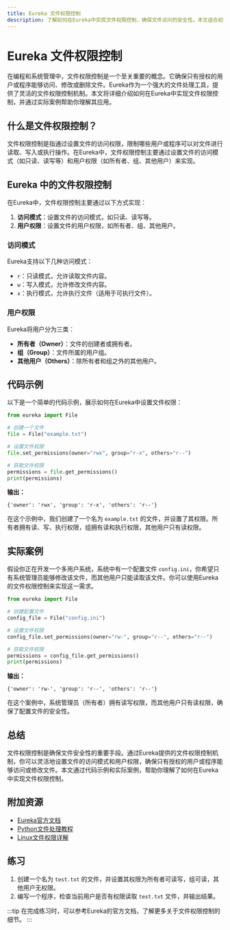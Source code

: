 ```yaml
---
title: Eureka 文件权限控制
description: 了解如何在Eureka中实现文件权限控制，确保文件访问的安全性。本文适合初学者，包含代码示例、实际案例和总结。
---
```


# Eureka 文件权限控制

在编程和系统管理中，文件权限控制是一个至关重要的概念。它确保只有授权的用户或程序能够访问、修改或删除文件。Eureka作为一个强大的文件处理工具，提供了灵活的文件权限控制机制。本文将详细介绍如何在Eureka中实现文件权限控制，并通过实际案例帮助你理解其应用。

## 什么是文件权限控制？

文件权限控制是指通过设置文件的访问权限，限制哪些用户或程序可以对文件进行读取、写入或执行操作。在Eureka中，文件权限控制主要通过设置文件的访问模式（如只读、读写等）和用户权限（如所有者、组、其他用户）来实现。

## Eureka 中的文件权限控制

在Eureka中，文件权限控制主要通过以下方式实现：

1. **访问模式**：设置文件的访问模式，如只读、读写等。
2. **用户权限**：设置文件的用户权限，如所有者、组、其他用户。

### 访问模式

Eureka支持以下几种访问模式：

- `r`：只读模式，允许读取文件内容。
- `w`：写入模式，允许修改文件内容。
- `x`：执行模式，允许执行文件（适用于可执行文件）。

### 用户权限

Eureka将用户分为三类：

- **所有者（Owner）**：文件的创建者或拥有者。
- **组（Group）**：文件所属的用户组。
- **其他用户（Others）**：除所有者和组之外的其他用户。

## 代码示例

以下是一个简单的代码示例，展示如何在Eureka中设置文件权限：

```python
from eureka import File

# 创建一个文件
file = File("example.txt")

# 设置文件权限
file.set_permissions(owner="rwx", group="r-x", others="r--")

# 获取文件权限
permissions = file.get_permissions()
print(permissions)
```

**输出：**

```
{'owner': 'rwx', 'group': 'r-x', 'others': 'r--'}
```

在这个示例中，我们创建了一个名为 `example.txt` 的文件，并设置了其权限。所有者拥有读、写、执行权限，组拥有读和执行权限，其他用户只有读权限。

## 实际案例

假设你正在开发一个多用户系统，系统中有一个配置文件 `config.ini`，你希望只有系统管理员能够修改该文件，而其他用户只能读取该文件。你可以使用Eureka的文件权限控制来实现这一需求。

```python
from eureka import File

# 创建配置文件
config_file = File("config.ini")

# 设置文件权限
config_file.set_permissions(owner="rw-", group="r--", others="r--")

# 获取文件权限
permissions = config_file.get_permissions()
print(permissions)
```

**输出：**

```
{'owner': 'rw-', 'group': 'r--', 'others': 'r--'}
```

在这个案例中，系统管理员（所有者）拥有读写权限，而其他用户只有读权限，确保了配置文件的安全性。

## 总结

文件权限控制是确保文件安全性的重要手段。通过Eureka提供的文件权限控制机制，你可以灵活地设置文件的访问模式和用户权限，确保只有授权的用户或程序能够访问或修改文件。本文通过代码示例和实际案例，帮助你理解了如何在Eureka中实现文件权限控制。

## 附加资源

- [Eureka官方文档](https://eureka-docs.example.com)
- [Python文件处理教程](https://python-file-handling.example.com)
- [Linux文件权限详解](https://linux-file-permissions.example.com)

## 练习

1. 创建一个名为 `test.txt` 的文件，并设置其权限为所有者可读写，组可读，其他用户无权限。
2. 编写一个程序，检查当前用户是否有权限读取 `test.txt` 文件，并输出结果。

:::tip
在完成练习时，可以参考Eureka的官方文档，了解更多关于文件权限控制的细节。
:::